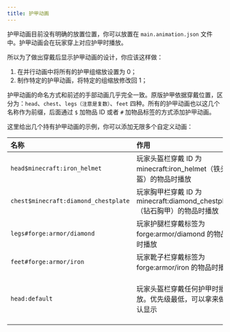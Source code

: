 ```yaml
---
title: 护甲动画
---
```


护甲动画目前没有明确的放置位置，你可以放置在 `main.animation.json` 文件中。护甲动画会在玩家穿上对应护甲时播放。

所以为了做出穿戴后显示护甲动画的设计，你应该这样做：

1. 在并行动画中将所有的护甲组缩放设置为 0；
2. 制作特定的护甲动画，将特定的组缩放修改回 1；

护甲动画的命名方式和前述的手部动画几乎完全一致。原版护甲依据穿戴位置，区分为：`head`、`chest`、`legs（注意是复数）`、`feet`
四种。所有的护甲动画也以这几个名称作为前缀，后面通过 `$` 加物品 ID 或者 `#` 加物品标签的方式添加护甲动画。

这里给出几个持有护甲动画的示例，你可以添加无限多个自定义动画：

| 名称                                 | 作用                                                                      | 备注                               |
| :----------------------------------- | :------------------------------------------------------------------------ | ---------------------------------- |
| `head$minecraft:iron_helmet`         | 玩家头盔栏穿戴 ID 为 minecraft:iron_helmet（铁头盔）的物品时播放          | `$` 加物品 ID                      |
| `chest$minecraft:diamond_chestplate` | 玩家胸甲栏穿戴 ID 为 minecraft:diamond_chestplate（钻石胸甲）的物品时播放 | `$` 加物品 ID                      |
| `legs#forge:armor/diamond`           | 玩家护腿栏穿戴标签为 forge:armor/diamond 的物品时播放                     | `#` 加物品 ID                      |
| `feet#forge:armor/iron`              | 玩家靴子栏穿戴标签为 forge:armor/iron 的物品时播放                        | `#` 加物品 ID                      |
| `head:default`                       | 玩家头盔栏穿戴任何护甲时播放。优先级最低，可以拿来做默认显示              | 同样适用于 `chest`、`legs`和`feet` |
